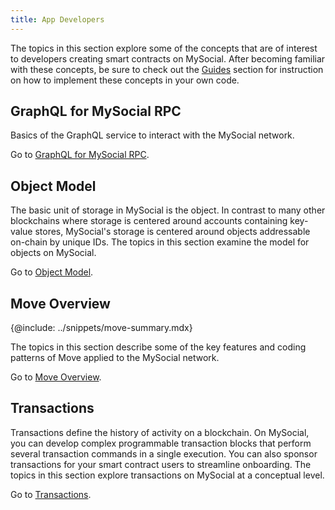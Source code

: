 ```yaml
---
title: App Developers
---
```


The topics in this section explore some of the concepts that are of interest to developers creating smart contracts on MySocial. After becoming familiar with these concepts, be sure to check out the [Guides](../guides.mdx) section for instruction on how to implement these concepts in your own code. 

## GraphQL for MySocial RPC

Basics of the GraphQL service to interact with the MySocial network.

Go to [GraphQL for MySocial RPC](./graphql-rpc.mdx).

## Object Model

The basic unit of storage in MySocial is the object. In contrast to many other blockchains where storage is centered around accounts containing key-value stores, MySocial's storage is centered around objects addressable on-chain by unique IDs. The topics in this section examine the model for objects on MySocial.

Go to [Object Model](./object-model.mdx).

## Move Overview

{@include: ../snippets/move-summary.mdx}

The topics in this section describe some of the key features and coding patterns of Move applied to the MySocial network. 

Go to [Move Overview](./mys-move-concepts.mdx).

## Transactions

Transactions define the history of activity on a blockchain. On MySocial, you can develop complex programmable transaction blocks that perform several transaction commands in a single execution. You can also sponsor transactions for your smart contract users to streamline onboarding. The topics in this section explore transactions on MySocial at a conceptual level.  

Go to [Transactions](./transactions.mdx).